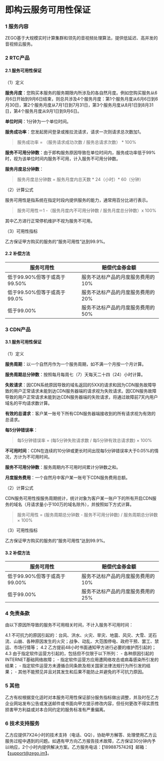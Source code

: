 # 即构云服务可用性保证

### 1 服务内容
ZEGO基于大规模实时计算集群和领先的音视频处理算法，提供低延迟、高并发的音视频云服务。

### 2 RTC产品

#### 2.1 服务可用性保证
（1）定义

**服务月度**：您购买本服务的服务期限内所涉及的各自然月度。例如您购买服务从6月6日开始到9月6日结束，则总共涉及4个服务月度：第1个服务月度从6月6日到6月30日，第2个服务月度从7月1日到7月31日，第3个服务月度从8月1日到8月31日，第4个服务月度从9月1日到9月6日。

**单位时间**：1分钟为一个单位时间。

**服务成功率**：您发起房间登录或推拉流请求，请求一次则请求总次数加1。

> 服务成功率 = （服务请求成功次数 / 服务总请求次数） * 100%

**服务不可用分钟数**：由于即构服务原因导致在单位时间内，服务成功率低于99%时，视为该单位时间内服务不可用，计入服务不可用分钟数。

**服务月度总分钟数**：

> 服务月度总分钟数 = 服务月度内总天数 * 24（小时）* 60（分钟）

（2）计算公式

服务可用性是指系统在指定时段内提供服务的能力，通常用百分比进行表示。

> 服务可用性＝1 -（服务月度内不可用分钟数 / 服务月度总分钟数）x 100%

其中乙方进行正常停机维护不视为服务不可用。

（3）可用性指标

乙方保证甲方购买的服务的“服务可用性”达到99.9%。

#### 2.2 补偿方法

| 服务可用性 | 赔偿代金券金额 |
| --- | --- |
| 低于99.90%但等于或高于99.50% | 服务不达标产品的月度服务费用的10% |
| 低于99.50%但等于或高于99.0% | 服务不达标产品的月度服务费用的20% |
| 低于99.00% | 服务不达标产品的月度服务费用的50% |

### 3 CDN产品

#### 3.1 服务可用性保证

（1）定义

**服务周期**：以一个自然月作为一个服务周期，如不满一个月按一个月计算。

**服务周期总分钟数**：按照每月每周七（7）天每天二十四（24）小时计算。

**失败请求**：因CDN系统原因导致的域名返回的5XX的请求和因为CDN服务故障导致的用户正常请求未能到达CDN服务器端的请求视为失败请求。因CDN服务故障导致的用户正常请求未能到达CDN服务器端的失败请求，将通过故障前7天内用户域名的平均请求数计算。

**有效的总请求**：客户某一账号下所有CDN服务器端接收到的所有请求视为有效的总请求。

**每5分钟错误率**：

> 每5分钟错误率 = (每5分钟失败请求数 / 每5分钟有效总请求数) × 100%

**不可用时间**：CDN在连续的10分钟或更长时间出现每5分钟错误率大于0.05%的情况，方计为不可用时间。

**服务不可用分钟数**：服务周期内不可用时间累计分钟数之和。

**月度服务费用**：一个自然月中客户某一账号下CDN服务费用总额。

（2）计算公式

CDN服务可用性按服务周期统计，统计对象为客户某一账户下的所有开启CDN服务的域名（月请求量小于100万的域名除外），并按照如下方式计算。

> 服务可用性 = (服务周期总分钟数 - 服务不可用分钟数) / 服务周期总分钟数 × 100%

（3）可用性指标

乙方保证甲方购买的服务的“服务可用性”达到99.9%。

#### 3.2 补偿方法

| 服务可用性 | 赔偿代金券金额 |
| --- | --- |
| 低于99.90%但等于或高于99.00% | 服务不达标产品的月度服务费用的10% |
| 低于99.00% | 服务不达标产品的月度服务费用的25% |

### 4 免责条款

由以下原因所导致的服务不可用相关时间，不计入服务不可用时间： 

4.1 不可抗力的原因引起的：台风、洪水、火灾、旱灾、地震、风灾、大雪、泥石流、山崩、各种原因发生的火灾；战争、动乱、大范围停电、政府干预、罢工、禁运、市场行情等； 
4.2 乙方提前48小时书面通知甲方进行必要的维护而引起的； 
4.3 由于指定软件运营方引起的，包括但不仅限于以下所列： 
    - 各种原因引起的INTERNET基础网络故障； 
    - 指定软件运营方应用遭网络攻击或病毒感染所引发的结果； 
    - 指定软件运营方未遵循合同条款及相关国家法律法规行为所引发的结果； 
    - 其他不能预见并且对其发生和后果不能防止并避免的不可抗力原因。 

### 5 其他

乙方有权根据变化适时对本服务可用性保证部分服务指标做出调整，并及时在乙方企业网站发布公告或发送邮件或书面向甲方提示修改内容，但任何更改不得实质性损害甲方利益或对本合同约定的服务标准有严重偏离。

### 6 技术支持服务

乙方应提供7X24小时的技术支持（电话、QQ），协助甲方解答、处理使用乙方云服务过程中遇到的问题。如遇有甲方向乙方报告技术故障，乙方保证30分钟内予以响应，2个小时内提供解决方案。乙方服务电话：【18988757426】邮箱：【support@zego.im】。